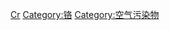 {{Commonscat|Chromium compounds}}

[[Category:依元素分類的化合物|Cr]]
[[Category:铬|Category:铬]]
[[Category:空气污染物|Category:空气污染物]]